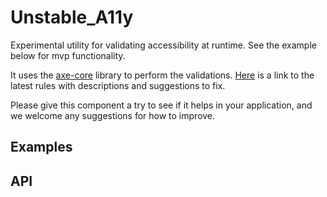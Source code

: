 



# Unstable_A11y

Experimental utility for validating accessibility at runtime. See the example below for mvp
functionality.

It uses the [axe-core](https://github.com/dequelabs/axe-core) library to perform the validations.
[Here](https://dequeuniversity.com/rules/axe/4.2) is a link to the latest rules with descriptions
and suggestions to fix.

Please give this component a try to see if it helps in your application, and we welcome any
suggestions for how to improve.

## Examples

<Example title="A11y wrapper example" path="unstable-a11y/wrapper.tsx">
  <Wrapper />
</Example>

## API

<Exports component={A11yExports} title="A11y exports" path="baseui/a11y" />
